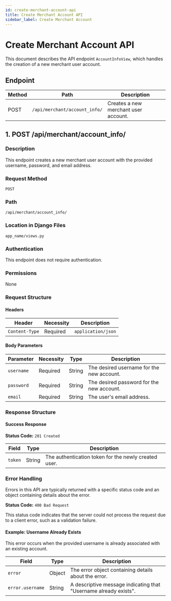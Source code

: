 ```yaml
---
id: create-merchant-account-api
title: Create Merchant Account API
sidebar_label: Create Merchant Account
---
```


# Create Merchant Account API

This document describes the API endpoint `AccountInfoView`, which handles the creation of a new merchant user account.

## Endpoint

| Method | Path                             | Description                                           |
|--------|----------------------------------|-------------------------------------------------------|
| POST   | `/api/merchant/account_info/`  | Creates a new merchant user account.                  |

## 1. POST /api/merchant/account_info/

### Description

This endpoint creates a new merchant user account with the provided username, password, and email address.

### Request Method

`POST`

### Path

`/api/merchant/account_info/`

### Location in Django Files

`app_name/views.py`

### Authentication

This endpoint does not require authentication.

### Permissions

None

### Request Structure

#### Headers

| Header         | Necessity | Description                         |
|----------------|-----------|-------------------------------------|
| `Content-Type` | Required  | `application/json`                  |

#### Body Parameters

| Parameter  | Necessity | Type   | Description                                         |
|------------|-----------|--------|-----------------------------------------------------|
| `username` | Required  | String | The desired username for the new account.           |
| `password` | Required  | String | The desired password for the new account.           |
| `email`    | Required  | String | The user's email address.                           |

### Response Structure

#### Success Response

**Status Code:** `201 Created`

| Field  | Type    | Description                                            |
|--------|---------|--------------------------------------------------------|
| `token`| String  | The authentication token for the newly created user.   |

### Error Handling

Errors in this API are typically returned with a specific status code and an object containing details about the error.

**Status Code:** `400 Bad Request`

This status code indicates that the server could not process the request due to a client error, such as a validation failure.

#### Example: Username Already Exists

This error occurs when the provided username is already associated with an existing account.

| **Field**       | **Type** | **Description**                                                     |
|-----------------|----------|---------------------------------------------------------------------|
| `error`         | Object   | The error object containing details about the error.               |
| `error.username`| String   | A descriptive message indicating that "Username already exists".    |
